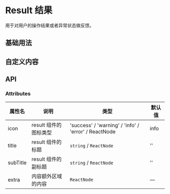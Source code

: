 # Result 结果


用于对用户的操作结果或者异常状态做反馈。

## 基础用法

<CodeBlock name="ResultBasic">
  <ResultBasic />
</CodeBlock>

## 自定义内容

<CodeBlock name="ResultIcon">
  <ResultIcon />
</CodeBlock>

## API

### Attributes

| 属性名   | 说明                  | 类型                                                 | 默认值 |
| -------- | --------------------- | ---------------------------------------------------- | ------ |
| icon     | result 组件的图标类型 | 'success' / 'warning' / 'info' / 'error' / ReactNode | info   |
| title    | result 组件的标题     | `string` / `ReactNode`                               | ''     |
| subTitle | result 组件的副标题   | `string` / `ReactNode`                               | ''     |
| extra    | 内容额外区域的内容    | `ReactNode`                                          | —      |